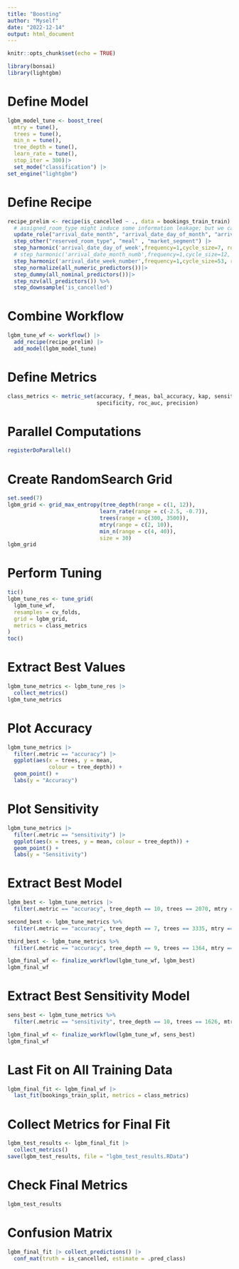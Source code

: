 ```yaml
---
title: "Boosting"
author: "Myself"
date: "2022-12-14"
output: html_document
---
```


```r
knitr::opts_chunk$set(echo = TRUE)
```

```r
library(bonsai)
library(lightgbm)
```


# Define Model
```r
lgbm_model_tune <- boost_tree(
  mtry = tune(), 
  trees = tune(), 
  min_n = tune(), 
  tree_depth = tune(),
  learn_rate = tune(), 
  stop_iter = 300)|>
  set_mode("classification") |>
set_engine("lightgbm")
```

# Define Recipe
```r
recipe_prelim <- recipe(is_cancelled ~ ., data = bookings_train_train) |> 
  # assigned_room_type might induce some information leakage; but we can discuss this
  update_role("arrival_date_month", "arrival_date_day_of_month", "arrival_date_month_numb", "date_col", new_role = "metadata") |>
  step_other("reserved_room_type", "meal" , "market_segment") |>
  step_harmonic('arrival_date_day_of_week',frequency=1,cycle_size=7, role='predictor') |>
  # step_harmonic('arrival_date_month_numb',frequency=1,cycle_size=12, role='predictor') |>          
  step_harmonic('arrival_date_week_number',frequency=1,cycle_size=53, role='predictor') |>
  step_normalize(all_numeric_predictors())|>
  step_dummy(all_nominal_predictors())|>
  step_nzv(all_predictors()) %>% 
  step_downsample('is_cancelled')
```


# Combine Workflow
```r
lgbm_tune_wf <- workflow() |>
  add_recipe(recipe_prelim) |>
  add_model(lgbm_model_tune)
```

# Define Metrics
```r
class_metrics <- metric_set(accuracy, f_meas, bal_accuracy, kap, sensitivity, 
                            specificity, roc_auc, precision)
```

# Parallel Computations
```r
registerDoParallel()
```

# Create RandomSearch Grid
```r
set.seed(7)
lgbm_grid <- grid_max_entropy(tree_depth(range = c(1, 12)), 
                             learn_rate(range = c(-2.5, -0.7)),
                             trees(range = c(300, 3500)),
                             mtry(range = c(2, 10)),
                             min_n(range = c(4, 40)),
                             size = 30)
lgbm_grid
```

# Perform Tuning
```r
tic()
lgbm_tune_res <- tune_grid(
  lgbm_tune_wf,
  resamples = cv_folds,
  grid = lgbm_grid,
  metrics = class_metrics
)
toc()
```

# Extract Best Values
```r
lgbm_tune_metrics <- lgbm_tune_res |>
  collect_metrics()
lgbm_tune_metrics
```

# Plot Accuracy
```r
lgbm_tune_metrics |> 
  filter(.metric == "accuracy") |> 
  ggplot(aes(x = trees, y = mean, 
             colour = tree_depth)) +
  geom_point() +
  labs(y = "Accuracy") 
```

# Plot Sensitivity
```r
lgbm_tune_metrics |> 
  filter(.metric == "sensitivity") |> 
  ggplot(aes(x = trees, y = mean, colour = tree_depth)) +
  geom_point() +
  labs(y = "Sensitivity")
```


# Extract Best Model
```r
lgbm_best <- lgbm_tune_metrics |> 
  filter(.metric == "accuracy", tree_depth == 10, trees == 2070, mtry == 6)

second_best <- lgbm_tune_metrics %>% 
  filter(.metric == "accuracy", tree_depth == 7, trees == 3335, mtry == 8)

third_best <- lgbm_tune_metrics %>% 
  filter(.metric == "accuracy", tree_depth == 9, trees == 1364, mtry == 10)

lgbm_final_wf <- finalize_workflow(lgbm_tune_wf, lgbm_best)
lgbm_final_wf
```

# Extract Best Sensitivity Model
```r
sens_best <- lgbm_tune_metrics %>% 
  filter(.metric == "sensitivity", tree_depth == 10, trees == 1626, mtry == 9)

lgbm_final_wf <- finalize_workflow(lgbm_tune_wf, sens_best)
lgbm_final_wf

```


# Last Fit on All Training Data
```r
lgbm_final_fit <- lgbm_final_wf |>
  last_fit(bookings_train_split, metrics = class_metrics)
```

# Collect Metrics for Final Fit
```r
lgbm_test_results <- lgbm_final_fit |>
  collect_metrics()
save(lgbm_test_results, file = "lgbm_test_results.RData")
```

# Check Final Metrics
```r
lgbm_test_results
```

# Confusion Matrix
```r
lgbm_final_fit |> collect_predictions() |> 
  conf_mat(truth = is_cancelled, estimate = .pred_class) 
```

